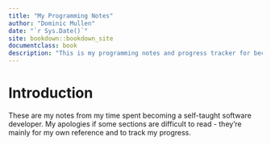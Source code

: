 ```yaml
--- 
title: "My Programming Notes"
author: "Dominic Mullen"
date: "`r Sys.Date()`"
site: bookdown::bookdown_site
documentclass: book
description: "This is my programming notes and progress tracker for becoming a self-taught software developer."
---
```


# Introduction {-}
These are my notes from my time spent becoming a self-taught software developer.  My apologies 
if some sections are difficult to read - they're mainly for my own reference and 
to track my progress. 